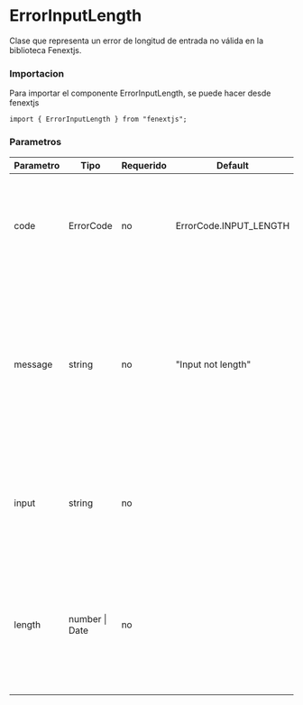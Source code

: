 # ErrorInputLength

Clase que representa un error de longitud de entrada no válida en la biblioteca Fenextjs.

### Importacion

Para importar el componente ErrorInputLength, se puede hacer desde fenextjs

```tsx copy
import { ErrorInputLength } from "fenextjs";
```

### Parametros

| Parametro | Tipo | Requerido | Default | Descripcion |
| --------- | ---- | --------- | ------- | ----------- |
| code | ErrorCode | no | ErrorCode.INPUT_LENGTH | Código de error específico que indica que la longitud de la entrada no es válida. |
| message | string | no | "Input not length" | Mensaje de error que describe la naturaleza del error relacionado con la longitud de la entrada. Si se proporciona una longitud específica, el mensaje la incluye. |
| input | string | no |  | Texto opcional que proporciona información sobre la entrada que causó el error. |
| length | number \| Date | no |  | Valor opcional que especifica la longitud esperada de la entrada o una fecha asociada con la entrada. |
